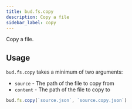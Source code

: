 ```yaml
---
title: bud.fs.copy
description: Copy a file
sidebar_label: copy
---
```


Copy a file.

## Usage

`bud.fs.copy` takes a minimum of two arguments:

- `source` - The path of the file to copy from
- `content` - The path of the file to copy to

```typescript
bud.fs.copy(`source.json`, `source.copy.json`)
```
